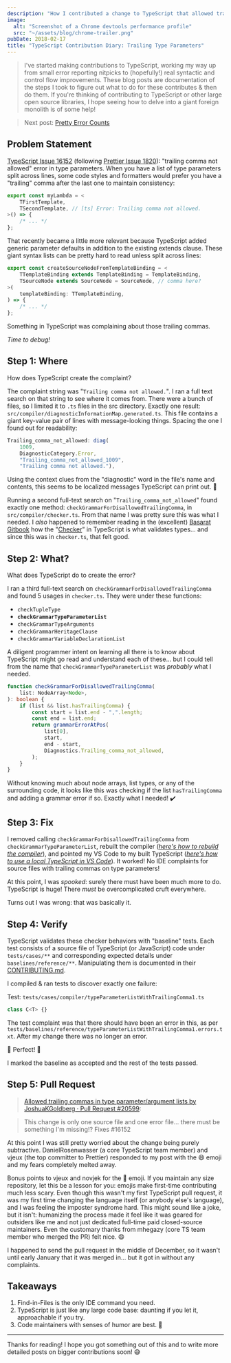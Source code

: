 ```yaml
---
description: "How I contributed a change to TypeScript that allowed trailing commas in type parameter/argument lists."
image:
  alt: "Screenshot of a Chrome devtools performance profile"
  src: "~/assets/blog/chrome-trailer.png"
pubDate: 2018-02-17
title: "TypeScript Contribution Diary: Trailing Type Parameters"
---
```



> I've started making contributions to TypeScript, working my way up from small error reporting nitpicks to (hopefully!) real syntactic and control flow improvements.
> These blog posts are documentation of the steps I took to figure out what to do for these contributes & then do them.
> If you're thinking of contributing to TypeScript or other large open source libraries, I hope seeing how to delve into a giant foreign monolith is of some help!

> Next post: [Pretty Error Counts](/blog/typescript-contribution-diary-pretty-error-counts)

<LabeledImage
	alt="Parked shiny chrome trailer outside with trees and a hill in the background."
	description="Medium told me to add a high resolution image, so here's the closest relevant thing I could find. ✔️"
	src={chromeTrailer}
/>

## Problem Statement

[TypeScript Issue 16152](https://github.com/Microsoft/TypeScript/issues/16152) (following [Prettier Issue 1820](https://github.com/prettier/prettier/issues/1820)): "trailing comma not allowed" error in type parameters.
When you have a list of type parameters split across lines, some code styles and formatters would prefer you have a "trailing" comma after the last one to maintain consistency:

```ts
export const myLambda = <
	TFirstTemplate,
	TSecondTemplate, // [ts] Error: Trailing comma not allowed.
>() => {
	/* ... */
};
```

That recently became a little more relevant because TypeScript added generic parameter defaults in addition to the existing extends clause.
These giant syntax lists can be pretty hard to read unless split across lines:

```ts
export const createSourceNodeFromTemplateBinding = <
	TTemplateBinding extends TemplateBinding = TemplateBinding,
	TSourceNode extends SourceNode = SourceNode, // comma here?
>(
	templateBinding: TTemplateBinding,
) => {
	/* ... */
};
```

Something in TypeScript was complaining about those trailing commas.

_Time to debug!_

## Step 1: Where

How does TypeScript create the complaint?

The complaint string was "`Trailing comma not allowed.`".
I ran a full text search on that string to see where it comes from.
There were a bunch of files, so I limited it to `.ts` files in the src directory.
Exactly one result: `src/compiler/diagnosticInformationMap.generated.ts`.
This file contains a giant key-value pair of lines with message-looking things.
Spacing the one I found out for readability:

```ts
Trailing_comma_not_allowed: diag(
    1009,
    DiagnosticCategory.Error,
    "Trailing_comma_not_allowed_1009",
    "Trailing comma not allowed."),
```

Using the context clues from the "diagnostic" word in the file's name and contents, this seems to be localized messages TypeScript can print out.
💯

Running a second full-text search on "`Trailing_comma_not_allowed`" found exactly one method: `checkGrammarForDisallowedTrailingComma`, in `src/compiler/checker.ts`.
From that name I was pretty sure this was what I needed.
I _also_ happened to remember reading in the (excellent) [Basarat Gitbook](https://basarat.gitbook.io/typescript/docs/compiler/overview.html) how the "[Checker](https://basarat.gitbooks.io/typescript/content/docs/compiler/checker.html)" in TypeScript is what validates types... and since this was in `checker.ts`, that felt good.

## Step 2: What?

What does TypeScript do to create the error?

I ran a third full-text search on `checkGrammarForDisallowedTrailingComma` and found 5 usages in `checker.ts`.
They were under these functions:

- `checkTupleType`
- **`checkGrammarTypeParameterList`**
- `checkGrammarTypeArguments`
- `checkGrammarHeritageClause`
- `checkGrammarVariableDeclarationList`

A diligent programmer intent on learning all there is to know about TypeScript might go read and understand each of these... but I could tell from the name that `checkGrammarTypeParameterList` was _probably_ what I needed.

```ts
function checkGrammarForDisallowedTrailingComma(
	list: NodeArray<Node>,
): boolean {
	if (list && list.hasTrailingComma) {
		const start = list.end - ",".length;
		const end = list.end;
		return grammarErrorAtPos(
			list[0],
			start,
			end - start,
			Diagnostics.Trailing_comma_not_allowed,
		);
	}
}
```

Without knowing much about node arrays, list types, or any of the surrounding code, it looks like this was checking if the list `hasTrailingComma` and adding a grammar error if so.
Exactly what I needed!
✔️

## Step 3: Fix

I removed calling `checkGrammarForDisallowedTrailingComma` from `checkGrammarTypeParameterList`, rebuilt the compiler (_[here's how to rebuild the compiler](https://github.com/microsoft/TypeScript/blob/250065e55b8f2bb212cb9d19b191cfeb15184ee0/CONTRIBUTING.md#helpful-tasks)_), and pointed my VS Code to my built TypeScript (_[here's how to use a local TypeScript in VS Code](https://code.visualstudio.com/docs/typescript/typescript-compiling#_using-newer-typescript-versions)_).
It worked!
No IDE complaints for source files with trailing commas on type parameters!

At this point, I was _spooked_: surely there must have been much more to do.
TypeScript is huge!
There _must_ be overcomplicated cruft everywhere.

Turns out I was wrong: that was basically it.

## Step 4: Verify

TypeScript validates these checker behaviors with "baseline" tests.
Each test consists of a source file of TypeScript (or JavaScript) code under `tests/cases/**` and corresponding expected details under `baselines/reference/**`.
Manipulating them is documented in their [CONTRIBUTING.md](https://github.com/microsoft/TypeScript/blob/250065e55b8f2bb212cb9d19b191cfeb15184ee0/CONTRIBUTING.md#managing-the-baselines).

I compiled & ran tests to discover exactly one failure:

Test: `tests/cases/compiler/typeParameterListWithTrailingComma1.ts`

```ts
class C<T> {}
```

The test complaint was that there should have been an error in this, as per `tests/baselines/reference/typeParameterListWithTrailingComma1.errors.txt`.
After my change there was no longer an error.

💖 Perfect! 💖

I marked the baseline as accepted and the rest of the tests passed.

## Step 5: Pull Request

> [Allowed trailing commas in type parameter/argument lists by JoshuaKGoldberg · Pull Request #20599](https://github.com/Microsoft/TypeScript/pull/20599):

> This change is only one source file and one error file... there must be something I'm missing!?
> Fixes #16152

At this point I was still pretty worried about the change being purely subtractive.
DanielRosenwasser (a core TypeScript team member) and vjeux (the top committer to Prettier) responded to my post with the 😄 emoji and my fears completely melted away.

Bonus points to vjeux and novjek for the 🎉 emoji.
If you maintain any size repository, let this be a lesson for you: emojis make first-time contributing much less scary.
Even though this wasn't my first TypeScript pull request, it was my first time changing the language itself (or anybody else's language), and I was feeling the imposter syndrome hard.
This might sound like a joke, but it isn't: humanizing the process made it feel like it was geared for outsiders like me and not just dedicated full-time paid closed-source maintainers.
Even the customary thanks from mhegazy (core TS team member who merged the PR) felt nice.
😄

I happened to send the pull request in the middle of December, so it wasn't until early January that it was merged in... but it got in without any complaints.

## Takeaways

1. Find-in-Files is the only IDE command you need.
1. TypeScript is just like any large code base: daunting if you let it, approachable if you try.
1. Code maintainers with senses of humor are best. 🌹

---

Thanks for reading!
I hope you got something out of this and to write more detailed posts on bigger contributions soon!
😅
